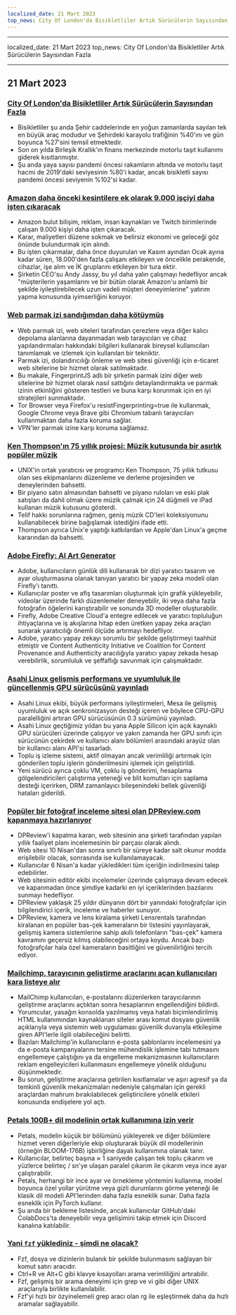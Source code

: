 ```yaml
---
localized_date: 21 Mart 2023
top_news: City Of London'da Bisikletliler Artık Sürücülerin Sayısından Fazla
---
```


---

localized_date: 21 Mart 2023
top_news: City Of London'da Bisikletliler Artık Sürücülerin Sayısından Fazla

---



<CallToAction />

<Steps>

## 21 Mart 2023

### [City Of London'da Bisikletliler Artık Sürücülerin Sayısından Fazla](https://www.forbes.com/sites/carltonreid/2023/03/01/cyclists-now-outnumber-motorists-in-city-of-london/?ref=hackernewsgpt.com)

- Bisikletliler şu anda Şehir caddelerinde en yoğun zamanlarda sayılan tek en büyük araç modudur ve Şehirdeki karayolu trafiğinin %40'ını ve gün boyunca %27'sini temsil etmektedir.
- Son on yılda Birleşik Krallık'ın finans merkezinde motorlu taşıt kullanımı giderek kısıtlanmıştır.
- Şu anda yaya sayısı pandemi öncesi rakamların altında ve motorlu taşıt hacmi de 2019'daki seviyesinin %80'i kadar, ancak bisikletli sayısı pandemi öncesi seviyenin %102'si kadar.

### [Amazon daha önceki kesintilere ek olarak 9.000 işçiyi daha işten çıkaracak](https://www.cnbc.com/2023/03/20/amazon-layoffs-company-to-cut-off-9000-more-workers.html?ref=hackernewsgpt.com)

- Amazon bulut bilişim, reklam, insan kaynakları ve Twitch birimlerinde çalışan 9.000 kişiyi daha işten çıkaracak.
- Karar, maliyetleri düzene sokmak ve belirsiz ekonomi ve geleceği göz önünde bulundurmak için alındı.
- Bu işten çıkarmalar, daha önce duyurulan ve Kasım ayından Ocak ayına kadar süren, 18.000'den fazla çalışanı etkileyen ve öncelikle perakende, cihazlar, işe alım ve İK gruplarını etkileyen bir tura ektir.
- Şirketin CEO'su Andy Jassy, bu yıl daha yalın çalışmayı hedefliyor ancak "müşterilerin yaşamlarını ve bir bütün olarak Amazon'u anlamlı bir şekilde iyileştirebilecek uzun vadeli müşteri deneyimlerine" yatırım yapma konusunda iyimserliğini koruyor.

### [Web parmak izi sandığımdan daha kötüymüş](https://www.bitestring.com/posts/2023-03-19-web-fingerprinting-is-worse-than-I-thought.html?ref=hackernewsgpt.com)

- Web parmak izi, web siteleri tarafından çerezlere veya diğer kalıcı depolama alanlarına dayanmadan web tarayıcıları ve cihaz yapılandırmaları hakkındaki bilgileri kullanarak bireysel kullanıcıları tanımlamak ve izlemek için kullanılan bir tekniktir.
- Parmak izi, dolandırıcılığı önleme ve web sitesi güvenliği için e-ticaret web sitelerine bir hizmet olarak satılmaktadır.
- Bu makale, FingerprintJS adlı bir şirketin parmak izini diğer web sitelerine bir hizmet olarak nasıl sattığını detaylandırmakta ve parmak izinin etkinliğini gösteren testleri ve buna karşı korunmak için en iyi stratejileri sunmaktadır.
- Tor Browser veya Firefox'u resistFingerprinting=true ile kullanmak, Google Chrome veya Brave gibi Chromium tabanlı tarayıcıları kullanmaktan daha fazla koruma sağlar.
- VPN'ler parmak izine karşı koruma sağlamaz.

### [Ken Thompson'ın 75 yıllık projesi: Müzik kutusunda bir asırlık popüler müzik](https://www.youtube.com/watch?v=kaandEt_pKw&ref=hackernewsgpt.com)

- UNIX'in ortak yaratıcısı ve programcı Ken Thompson, 75 yıllık tutkusu olan ses ekipmanlarını düzenleme ve derleme projesinden ve deneylerinden bahsetti.
- Bir piyano satın almasından bahsetti ve piyano ruloları ve eski plak satışları da dahil olmak üzere müzik çalmak için 24 düğmeli ve iPad kullanan müzik kutusunu gösterdi.
- Telif hakkı sorunlarına rağmen, geniş müzik CD'leri koleksiyonunu kullanabilecek birine bağışlamak istediğini ifade etti.
- Thompson ayrıca Unix'e yaptığı katkılardan ve Apple'dan Linux'a geçme kararından da bahsetti.

### [Adobe Firefly: AI Art Generator](https://www.adobe.com/sensei/generative-ai/firefly.html?ref=hackernewsgpt.com)

- Adobe, kullanıcıların günlük dili kullanarak bir dizi yaratıcı tasarım ve ayar oluşturmasına olanak tanıyan yaratıcı bir yapay zeka modeli olan Firefly'ı tanıttı.
- Kullanıcılar poster ve afiş tasarımları oluşturmak için grafik yükleyebilir, videolar üzerinde farklı düzenlemeler deneyebilir, iki veya daha fazla fotoğrafın öğelerini karıştırabilir ve sonunda 3D modeller oluşturabilir.
- Firefly, Adobe Creative Cloud'a entegre edilecek ve yaratıcı topluluğun ihtiyaçlarına ve iş akışlarına hitap eden üretken yapay zeka araçları sunarak yaratıcılığı önemli ölçüde artırmayı hedefliyor.
- Adobe, yaratıcı yapay zekayı sorumlu bir şekilde geliştirmeyi taahhüt etmiştir ve Content Authenticity Initiative ve Coalition for Content Provenance and Authenticity aracılığıyla yaratıcı yapay zekada hesap verebilirlik, sorumluluk ve şeffaflığı savunmak için çalışmaktadır.

### [Asahi Linux gelişmiş performans ve uyumluluk ile güncellenmiş GPU sürücüsünü yayınladı](https://asahilinux.org/2023/03/road-to-vulkan/?ref=hackernewsgpt.com)

- Asahi Linux ekibi, büyük performans iyileştirmeleri, Mesa ile gelişmiş uyumluluk ve açık senkronizasyon desteği içeren ve böylece CPU-GPU paralelliğini artıran GPU sürücüsünün 0.3 sürümünü yayınladı.
- Asahi Linux geçtiğimiz yıldan bu yana Apple Silicon için açık kaynaklı GPU sürücüleri üzerinde çalışıyor ve yakın zamanda her GPU sınıfı için sürücünün çekirdek ve kullanıcı alanı bölümleri arasındaki arayüz olan bir kullanıcı alanı API'si tasarladı.
- Toplu iş izleme sistemi, aktif olmayan ancak verimliliği artırmak için gönderilen toplu işlerin gönderilmesini işlemek için geliştirildi.
- Yeni sürücü ayrıca çoklu VM, çoklu iş gönderimi, hesaplama gölgelendiricileri çalıştırma yeteneği ve blit komutları için saplama desteği içerirken, DRM zamanlayıcı bileşenindeki bellek güvenliği hataları giderildi.

### [Popüler bir fotoğraf inceleme sitesi olan DPReview.com kapanmaya hazırlanıyor](https://www.dpreview.com/news/5901145460/dpreview-com-to-close?ref=hackernewsgpt.com)

- DPReview'i kapatma kararı, web sitesinin ana şirketi tarafından yapılan yıllık faaliyet planı incelemesinin bir parçası olarak alındı.
- Web sitesi 10 Nisan'dan sonra sınırlı bir süreye kadar salt okunur modda erişilebilir olacak, sonrasında ise kullanılamayacak.
- Kullanıcılar 6 Nisan'a kadar yükledikleri tüm içeriğin indirilmesini talep edebilirler.
- Web sitesinin editör ekibi incelemeler üzerinde çalışmaya devam edecek ve kapanmadan önce şimdiye kadarki en iyi içeriklerinden bazılarını sunmayı hedefliyor.
- DPReview yaklaşık 25 yıldır dünyanın dört bir yanındaki fotoğrafçılar için bilgilendirici içerik, inceleme ve haberler sunuyor.
- DPReview, kamera ve lens kiralama şirketi Lensrentals tarafından kiralanan en popüler bas-çek kameraların bir listesini yayınlayarak, gelişmiş kamera sistemlerine sahip akıllı telefonların "bas-çek" kamera kavramını geçersiz kılmış olabileceğini ortaya koydu. Ancak bazı fotoğrafçılar hala özel kameraların basitliğini ve güvenilirliğini tercih ediyor.

### [Mailchimp, tarayıcının geliştirme araçlarını açan kullanıcıları kara listeye alır](http://news.ycombinator.com/item?id=35235732&ref=hackernewsgpt.com)

- MailChimp kullanıcıları, e-postalarını düzenlerken tarayıcılarının geliştirme araçlarını açtıktan sonra hesaplarının engellendiğini bildirdi.
- Yorumcular, yasağın konsolda yazılmamış veya hatalı biçimlendirilmiş HTML kullanımından kaynaklanan siteler arası komut dosyası güvenlik açıklarıyla veya sistemin web uygulaması güvenlik duvarıyla etkileşime giren API'lerle ilgili olabileceğini belirtti.
- Bazıları Mailchimp'in kullanıcıların e-posta şablonlarını incelemesini ya da e-posta kampanyalarını tersine mühendislik işlemine tabi tutmasını engellemeye çalıştığını ya da engelleme mekanizmasının kullanıcıların reklam engelleyicileri kullanmasını engellemeye yönelik olduğunu düşünmektedir.
- Bu sorun, geliştirme araçlarına getirilen kısıtlamalar ve aşırı agresif ya da temkinli güvenlik mekanizmaları nedeniyle çalışmaları için gerekli araçlardan mahrum bırakılabilecek geliştiricilere yönelik etkileri konusunda endişelere yol açtı.

### [Petals 100B+ dil modelinin ortak kullanımına izin verir](https://petals.ml/?ref=hackernewsgpt.com)

- Petals, modelin küçük bir bölümünü yükleyerek ve diğer bölümlere hizmet veren diğerleriyle ekip oluşturarak büyük dil modellerinin (örneğin BLOOM-176B) işbirliğine dayalı kullanımına olanak tanır.
- Kullanıcılar, belirteç başına ≈ 1 saniyede çalışan tek toplu çıkarım ve yüzlerce belirteç / sn'ye ulaşan paralel çıkarım ile çıkarım veya ince ayar çalıştırabilir.
- Petals, herhangi bir ince ayar ve örnekleme yöntemini kullanma, model boyunca özel yollar yürütme veya gizli durumlarını görme yeteneği ile klasik dil modeli API'lerinden daha fazla esneklik sunar. Daha fazla esneklik için PyTorch kullanır.
- Şu anda bir bekleme listesinde, ancak kullanıcılar GitHub'daki ColabDocs'ta deneyebilir veya gelişimini takip etmek için Discord kanalına katılabilir.

### [Yani `fzf` yüklediniz - şimdi ne olacak?](https://andrew-quinn.me/fzf/?ref=hackernewsgpt.com)

- Fzf, dosya ve dizinlerin bulanık bir şekilde bulunmasını sağlayan bir komut satırı aracıdır.
- Ctrl+R ve Alt+C gibi klavye kısayolları arama verimliliğini artırabilir.
- Fzf, gelişmiş bir arama deneyimi için grep ve vi gibi diğer UNIX araçlarıyla birlikte kullanılabilir.
- Fzf'yi hızlı bir özyinelemeli grep aracı olan rg ile eşleştirmek daha da hızlı aramalar sağlayabilir.

</Steps>
